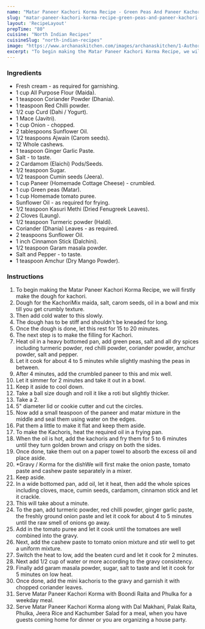 ---
name: "Matar Paneer Kachori Korma Recipe - Green Peas And Paneer Kachori Curry"
slug: "matar-paneer-kachori-korma-recipe-green-peas-and-paneer-kachori-curry"
layout: 'RecipeLayout'
prepTime: "80"
cuisine: "North Indian Recipes"
cuisineSlug: "north-indian-recipes"
image: "https://www.archanaskitchen.com/images/archanaskitchen/1-Author/anki.s19-gmail.com/Mutter_paneer_kachori_korma.jpg"
excerpt: "To begin making the Matar Paneer Kachori Korma Recipe, we will firstly make the dough for kachori"
---

### Ingredients

- Fresh cream - as required for garnishing.
- 1 cup All Purpose Flour (Maida).
- 1 teaspoon Coriander Powder (Dhania).
- 1 teaspoon Red Chilli powder.
- 1/2 cup Curd (Dahi / Yogurt).
- 1 Mace (Javitri).
- 1 cup Onion - chopped.
- 2 tablespoons Sunflower Oil.
- 1/2 teaspoons Ajwain (Carom seeds).
- 12 Whole cashews.
- 1 teaspoon Ginger Garlic Paste.
- Salt - to taste.
- 2 Cardamom (Elaichi) Pods/Seeds.
- 1/2 teaspoon Sugar.
- 1/2 teaspoon Cumin seeds (Jeera).
- 1 cup Paneer (Homemade Cottage Cheese) - crumbled.
- 1 cup Green peas (Matar).
- 1 cup Homemade tomato puree.
- Sunflower Oil - as required for frying.
- 1/2 teaspoon Kasuri Methi (Dried Fenugreek Leaves).
- 2 Cloves (Laung).
- 1/2 teaspoon Turmeric powder (Haldi).
- Coriander (Dhania) Leaves - as required.
- 2 teaspoons Sunflower Oil.
- 1 inch Cinnamon Stick (Dalchini).
- 1/2 teaspoon Garam masala powder.
- Salt and Pepper - to taste.
- 1 teaspoon Amchur (Dry Mango Powder).

### Instructions

1. To begin making the Matar Paneer Kachori Korma Recipe, we will firstly make the dough for kachori.
1. Dough for the KachoriMix maida, salt, carom seeds, oil in a bowl and mix till you get crumbly texture.
1. Then add cold water to this slowly.
1. The dough has to be stiff and shouldn't be kneaded for long.
1. Once the dough is done, let this rest for 15 to 20 minutes.
1. The next step is to make the filling for Kachori.
1. Heat oil in a heavy bottomed pan, add green peas, salt and all dry spices including turmeric powder, red chilli powder, coriander powder, amchur powder, salt and pepper.
1. Let it cook for about 4 to 5 minutes while slightly mashing the peas in between.
1. After 4 minutes, add the crumbled paneer to this and mix well.
1. Let it simmer for 2 minutes and take it out in a bowl.
1. Keep it aside to cool down.
1. Take a ball size dough and roll it like a roti but slightly thicker.
1. Take a 2.
1. 5" diameter lid or cookie cutter and cut the circles.
1. Now add a small teaspoon of the paneer and matar mixture in the middle and seal them using water on the edges.
1. Pat them a little to make it flat and keep them aside.
1. To make the Kachoris, heat the required oil in a frying pan.
1. When the oil is hot, add the kachoris and fry them for 5 to 6 minutes until they turn golden brown and crispy on both the sides.
1. Once done, take them out on a paper towel to absorb the excess oil and place aside.
1. *Gravy / Korma for the dishWe will first make the onion paste, tomato paste and cashew paste separately in a mixer.
1. Keep aside.
1. In a wide bottomed pan, add oil, let it heat, then add the whole spices including cloves, mace, cumin seeds, cardamom, cinnamon stick and let it crackle.
1. This will take about a minute.
1. To the pan, add turmeric powder, red chilli powder, ginger garlic paste, the freshly ground onion paste and let it cook for about 4 to 5 minutes until the raw smell of onions go away.
1. Add in the tomato puree and let it cook until the tomatoes are well combined into the gravy.
1. Next, add the cashew paste to tomato onion mixture and stir well to get a uniform mixture.
1. Switch the heat to low, add the beaten curd and let it cook for 2 minutes.
1. Next add 1/2 cup of water or more according to the gravy consistency.
1. Finally add garam masala powder, sugar, salt to taste and let it cook for 5 minutes on low heat.
1. Once done, add the mini kachoris to the gravy and garnish it with chopped coriander leaves.
1. Serve Matar Paneer Kachori Korma with Boondi Raita and Phulka for a weekday meal.
1. Serve Matar Paneer Kachori Korma along with Dal Makhani, Palak Raita, Phulka, Jeera Rice and Kachumber Salad for a meal, when you have guests coming home for dinner or you are organizing a house party.
